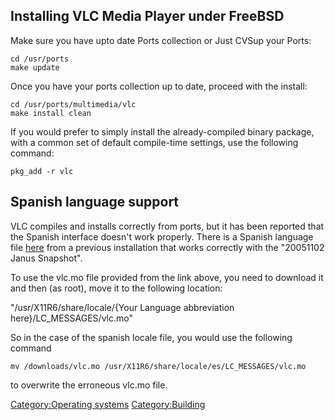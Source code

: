 == Installing VLC Media Player under FreeBSD ==

Make sure you have upto date Ports collection or Just CVSup your Ports:

 cd /usr/ports
 make update

Once you have your ports collection up to date, proceed with the install:

 cd /usr/ports/multimedia/vlc
 make install clean

If you would prefer to simply install the already-compiled binary package, with a common set of default compile-time settings, use the following command:

 pkg_add -r vlc

== Spanish language support ==

VLC compiles and installs correctly from ports, but it has been reported that the Spanish interface doesn't work properly. There is a Spanish language file [https://web.archive.org/web/20071018000700/http://mexinetica.com:80/~lanjoe9/vlc/spanish/vlc.mo here] from a previous installation that works correctly with the "20051102 Janus Snapshot".

To use the vlc.mo file provided from the link above, you need to download it and then (as root), move it to the following location:

"/usr/X11R6/share/locale/{Your Language abbreviation here}/LC_MESSAGES/vlc.mo"

So in the case of the spanish locale file, you would use the following command

 mv /downloads/vlc.mo /usr/X11R6/share/locale/es/LC_MESSAGES/vlc.mo

to overwrite the erroneous vlc.mo file.

[[Category:Operating systems]]
[[Category:Building]]